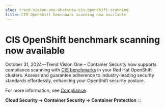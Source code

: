 ```yaml
---
slug: trend-vision-one-whatsnew-cis-openshift-scanning
title: CIS OpenShift benchmark scanning now available
---
```

# CIS OpenShift benchmark scanning now available

October 31, 2024—Trend Vision One – Container Security now supports compliance scanning with [CIS benchmarks](openshift-1-6-0-recommendations.mdx) in your Red Hat OpenShift clusters. Assess and guarantee adherence to industry-leading security standards effortlessly, enhancing your OpenShift security posture.

For more information, see [Compliance](compliance-scanning.mdx).

**Cloud Security → Container Security → Container Protection**
:::
